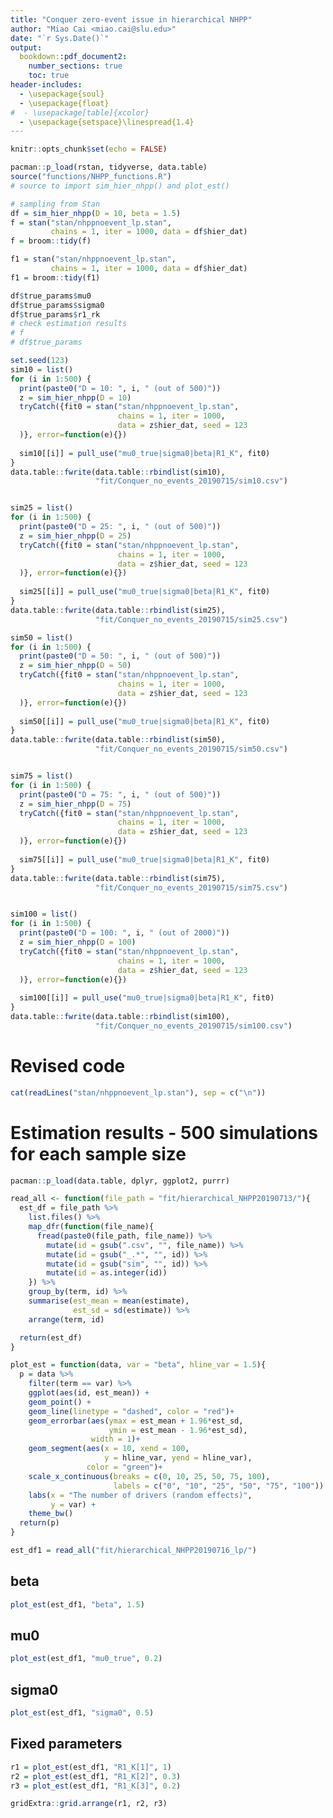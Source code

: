 ```yaml
---
title: "Conquer zero-event issue in hierarchical NHPP"
author: "Miao Cai <miao.cai@slu.edu>"
date: "`r Sys.Date()`"
output:
  bookdown::pdf_document2: 
    number_sections: true
    toc: true
header-includes:
  - \usepackage{soul}
  - \usepackage{float}
#  - \usepackage[table]{xcolor}
  - \usepackage{setspace}\linespread{1.4}
---
```


```r
knitr::opts_chunk$set(echo = FALSE)
```


```r
pacman::p_load(rstan, tidyverse, data.table)
source("functions/NHPP_functions.R")
# source to import sim_hier_nhpp() and plot_est()
```

```r
# sampling from Stan
df = sim_hier_nhpp(D = 10, beta = 1.5)
f = stan("stan/nhppnoevent_lp.stan",
         chains = 1, iter = 1000, data = df$hier_dat)
f = broom::tidy(f)

f1 = stan("stan/nhppnoevent_lp.stan",
         chains = 1, iter = 1000, data = df$hier_dat)
f1 = broom::tidy(f1)

df$true_params$mu0
df$true_params$sigma0
df$true_params$r1_rk
# check estimation results
# f
# df$true_params
```

```r
set.seed(123)
sim10 = list()
for (i in 1:500) {
  print(paste0("D = 10: ", i, " (out of 500)"))
  z = sim_hier_nhpp(D = 10)
  tryCatch({fit0 = stan("stan/nhppnoevent_lp.stan",
                        chains = 1, iter = 1000, 
                        data = z$hier_dat, seed = 123
  )}, error=function(e){})
  
  sim10[[i]] = pull_use("mu0_true|sigma0|beta|R1_K", fit0)
}
data.table::fwrite(data.table::rbindlist(sim10), 
                   "fit/Conquer_no_events_20190715/sim10.csv")


sim25 = list()
for (i in 1:500) {
  print(paste0("D = 25: ", i, " (out of 500)"))
  z = sim_hier_nhpp(D = 25)
  tryCatch({fit0 = stan("stan/nhppnoevent_lp.stan",
                        chains = 1, iter = 1000, 
                        data = z$hier_dat, seed = 123
  )}, error=function(e){})
  
  sim25[[i]] = pull_use("mu0_true|sigma0|beta|R1_K", fit0)
}
data.table::fwrite(data.table::rbindlist(sim25), 
                   "fit/Conquer_no_events_20190715/sim25.csv")

sim50 = list()
for (i in 1:500) {
  print(paste0("D = 50: ", i, " (out of 500)"))
  z = sim_hier_nhpp(D = 50)
  tryCatch({fit0 = stan("stan/nhppnoevent_lp.stan",
                        chains = 1, iter = 1000, 
                        data = z$hier_dat, seed = 123
  )}, error=function(e){})
  
  sim50[[i]] = pull_use("mu0_true|sigma0|beta|R1_K", fit0)
}
data.table::fwrite(data.table::rbindlist(sim50), 
                   "fit/Conquer_no_events_20190715/sim50.csv")


sim75 = list()
for (i in 1:500) {
  print(paste0("D = 75: ", i, " (out of 500)"))
  z = sim_hier_nhpp(D = 75)
  tryCatch({fit0 = stan("stan/nhppnoevent_lp.stan",
                        chains = 1, iter = 1000, 
                        data = z$hier_dat, seed = 123
  )}, error=function(e){})
  
  sim75[[i]] = pull_use("mu0_true|sigma0|beta|R1_K", fit0)
}
data.table::fwrite(data.table::rbindlist(sim75), 
                   "fit/Conquer_no_events_20190715/sim75.csv")


sim100 = list()
for (i in 1:500) {
  print(paste0("D = 100: ", i, " (out of 2000)"))
  z = sim_hier_nhpp(D = 100)
  tryCatch({fit0 = stan("stan/nhppnoevent_lp.stan",
                        chains = 1, iter = 1000, 
                        data = z$hier_dat, seed = 123
  )}, error=function(e){})
  
  sim100[[i]] = pull_use("mu0_true|sigma0|beta|R1_K", fit0)
}
data.table::fwrite(data.table::rbindlist(sim100), 
                   "fit/Conquer_no_events_20190715/sim100.csv")
```

\clearpage

# Revised code

```r
cat(readLines("stan/nhppnoevent_lp.stan"), sep = c("\n"))
```

\clearpage
# Estimation results - 500 simulations for each sample size

```r
pacman::p_load(data.table, dplyr, ggplot2, purrr)

read_all <- function(file_path = "fit/hierarchical_NHPP20190713/"){
  est_df = file_path %>% 
    list.files() %>% 
    map_dfr(function(file_name){
      fread(paste0(file_path, file_name)) %>% 
        mutate(id = gsub(".csv", "", file_name)) %>% 
        mutate(id = gsub("_.*", "", id)) %>% 
        mutate(id = gsub("sim", "", id)) %>% 
        mutate(id = as.integer(id))
    }) %>% 
    group_by(term, id) %>% 
    summarise(est_mean = mean(estimate),
              est_sd = sd(estimate)) %>% 
    arrange(term, id)

  return(est_df)
}

plot_est = function(data, var = "beta", hline_var = 1.5){
  p = data %>% 
    filter(term == var) %>% 
    ggplot(aes(id, est_mean)) + 
    geom_point() + 
    geom_line(linetype = "dashed", color = "red")+
    geom_errorbar(aes(ymax = est_mean + 1.96*est_sd,
                      ymin = est_mean - 1.96*est_sd), 
                  width = 1)+
    geom_segment(aes(x = 10, xend = 100, 
                     y = hline_var, yend = hline_var), 
                 color = "green")+
    scale_x_continuous(breaks = c(0, 10, 25, 50, 75, 100),
                       labels = c("0", "10", "25", "50", "75", "100")) +
    labs(x = "The number of drivers (random effects)",
         y = var) +
    theme_bw()
  return(p)
}
```


```r
est_df1 = read_all("fit/hierarchical_NHPP20190716_lp/")
```



## beta

```r
plot_est(est_df1, "beta", 1.5)
```


## mu0

```r
plot_est(est_df1, "mu0_true", 0.2)
```


## sigma0

```r
plot_est(est_df1, "sigma0", 0.5)
```


## Fixed parameters

```r
r1 = plot_est(est_df1, "R1_K[1]", 1)
r2 = plot_est(est_df1, "R1_K[2]", 0.3)
r3 = plot_est(est_df1, "R1_K[3]", 0.2)
```

```r
gridExtra::grid.arrange(r1, r2, r3)
```
